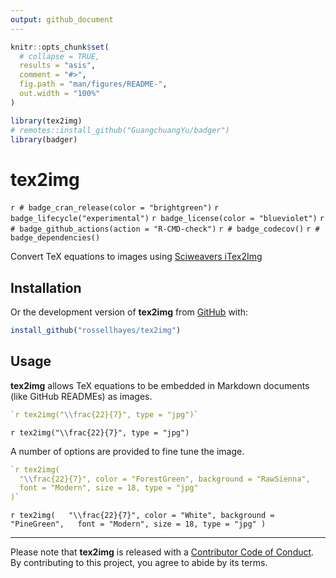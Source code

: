 ```yaml
---
output: github_document
---
```


<!-- README.md is generated from README.Rmd. Please edit that file -->

```r
knitr::opts_chunk$set(
  # collapse = TRUE,
  results = "asis",
  comment = "#>",
  fig.path = "man/figures/README-",
  out.width = "100%"
)

library(tex2img)
# remotes::install_github("GuangchuangYu/badger")
library(badger)
```

# tex2img

<!-- badges: start -->
`r # badge_cran_release(color = "brightgreen")`
`r badge_lifecycle("experimental")`
`r badge_license(color = "blueviolet")`
`r # badge_github_actions(action = "R-CMD-check")`
`r # badge_codecov()`
`r # badge_dependencies()`
<!-- badges: end -->

Convert TeX equations to images using [Sciweavers iTex2Img](http://www.sciweavers.org/free-online-latex-equation-editor)

## Installation

<!-- You can install the released version of **tex2img** from [CRAN](https://cran.r-project.org/) with: -->

<!-- ```{r eval = FALSE} -->
<!-- install.packages("tex2img") -->
<!-- ``` -->

Or the development version of **tex2img** from [GitHub](https://github.com/rossellhayes/tex2img) with:

``` r
install_github("rossellhayes/tex2img")
```

## Usage

**tex2img** allows TeX equations to be embedded in Markdown documents (like GitHub READMEs) as images.

```r
`r tex2img("\\frac{22}{7}", type = "jpg")`
```

`r tex2img("\\frac{22}{7}", type = "jpg")`

A number of options are provided to fine tune the image.

```r
`r tex2img(
  "\\frac{22}{7}", color = "ForestGreen", background = "RawSienna",
  font = "Modern", size = 18, type = "jpg"
)`
```

`r tex2img(
  "\\frac{22}{7}", color = "White", background = "PineGreen",
  font = "Modern", size = 18, type = "jpg"
)`

---

Please note that **tex2img** is released with a [Contributor Code of Conduct](https://contributor-covenant.org/version/2/0/CODE_OF_CONDUCT.html). By contributing to this project, you agree to abide by its terms.
